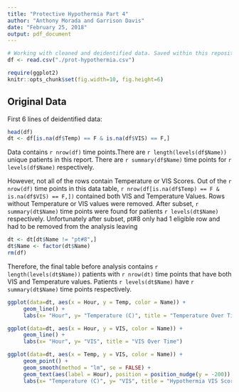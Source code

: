 ```yaml
---
title: "Protective Hypothermia Part 4"
author: "Anthony Morada and Garrison Davis"
date: "February 25, 2018"
output: pdf_document
---
```


```r
# Working with cleaned and deidentified data. Saved within this repository.
df <- read.csv("./prot-hypothermia.csv")

require(ggplot2)
knitr::opts_chunk$set(fig.width=10, fig.height=6) 

```


## Original Data

First 6 lines of deidentified data:
```r
head(df)
dt <- df[is.na(df$Temp) == F & is.na(df$VIS) == F,]
```

Data contains `r nrow(df)` time points.There are `r length(levels(df$Name))` unique patients in this report. There are `r summary(df$Name)` time points for `r levels(df$Name)` respectively.

  
However, not all of the rows contain Temperature or VIS Scores. Out of the `r nrow(df)` time points in this data table, `r nrow(df[is.na(df$Temp) == F & is.na(df$VIS) == F,])` contained both VIS and Temperature Values. Rows without Temperature or VIS values were removed. After subset, `r summary(dt$Name)` time points were found for patients `r levels(dt$Name)` respectively. Unfortunately after subset, pt#8 only had 1 eligible row and had to be removed from the analysis leaving 

```r
dt <- dt[dt$Name != "pt#8",]
dt$Name <- factor(dt$Name)
rm(df)
```

Therefore, the final table before analysis contains `r length(levels(dt$Name))` patients with `r nrow(dt)` time points that have both VIS and Temperature values. Patients  `r levels(dt$Name)` have `r summary(dt$Name)` time points respectively. 

```r
ggplot(data=dt, aes(x = Hour, y = Temp, color = Name)) + 
     geom_line() +
     labs(x= "Hour", y= "Temperature (C)", title = "Temperature Over Time")

ggplot(data=dt, aes(x = Hour, y = VIS, color = Name)) + 
     geom_line() +
     labs(x= "Hour", y= "VIS", title = "VIS Over Time")

ggplot(data=dt, aes(x = Temp, y = VIS, color = Name)) + 
     geom_point() +
     geom_smooth(method = "lm", se = FALSE) +
     geom_text(aes(label = Hour), position = position_nudge(y = -200)) +
     labs(x= "Temperature (C)", y= "VIS", title = "Hypothermia VIS Score")
```



```r



```





